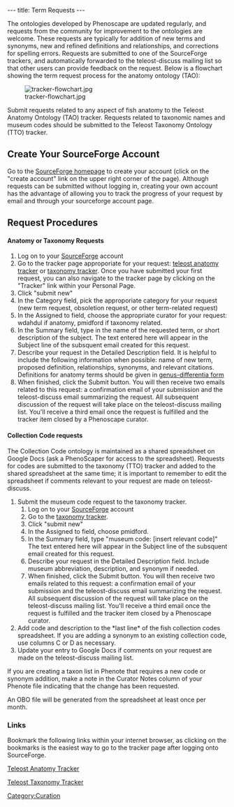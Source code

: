 ---
title: Term Requests
---

The ontologies developed by Phenoscape are updated regularly, and requests from the community for improvement to the ontologies are welcome.  These requests are typically for addition of new terms and synonyms, new and refined definitions and relationships, and corrections for spelling errors. Requests are submitted to one of the SourceForge trackers, and automatically forwarded to the teleost-discuss mailing list so that other users can provide feedback on the request. Below is a flowchart showing the term request process for the anatomy ontology (TAO):

[[Image:tracker-flowchart.jpg]]

Submit requests related to any aspect of fish anatomy to the Teleost Anatomy Ontology (TAO) tracker. Requests related to taxonomic names and museum codes should be submitted to the Teleost Taxonomy Ontology (TTO) tracker.

==Create Your SourceForge Account==
Go to the [http://sourceforge.net/ SourceForge homepage] to create your account (click on the "create account" link on the upper right corner of the page). Although requests can be submitted without logging in, creating your own account has the advantage of allowing you to track the progress of your request by email and through your sourceforge account page.

==Request Procedures==
====Anatomy or Taxonomy Requests====
# Log on to your [http://sourceforge.net/ SourceForge] account
# Go to the tracker page approporiate for your request: [http://sourceforge.net/tracker/?group_id=76834&atid=994764 teleost anatomy tracker] or [http://sourceforge.net/tracker/?atid=1046550&group_id=76834&func=browse taxonomy tracker]. Once you have submitted your first request, you can also navigate to the tracker page by clicking on the "Tracker" link within your Personal Page.
# Click "submit new"
# In the Category field, pick the approporiate category for your request (new term request, obsoletion request, or other term-related request)
#  In the Assigned to field, choose the appropriate curator for your request: wdahdul if anatomy, pmidford if taxonomy related.
#  In the Summary field, type in the name of the requested term, or short description of the subject.  The text entered here will appear in the Subject line of the subsquent email created for this request.
#  Describe your request in the Detailed Description field.  It is helpful to include the following information when possible:  name of new term, proposed definition, relationships, synonyms, and relevant citations. Definitions for anatomy terms should be given in [[Teleost_Anatomy_Ontology#Genus-differentia_definitions|genus-differentia form]]
# When finished, click the Submit button.  You will then receive two emails related to this request: a confirmation email of your submission and the teleost-discuss email summarizing the request. All subsequent discussion of the request will take place on the teleost-discuss mailing list. You'll receive a third email once the request is fulfilled and the tracker item closed by a Phenoscape curator.

====Collection Code requests====

The Collection Code ontology is maintained as a shared spreadsheet on Google Docs (ask a PhenoScaper for access to the spreadsheet). Requests for codes are submitted to the taxonomy (TTO) tracker and added to the shared spreadsheet at the same time; it is important to remember to edit the spreadsheet if comments relevant to your request are made on teleost-discuss.

#Submit the museum code request to the taxonomy tracker.
##Log on to your [http://sourceforge.net/ SourceForge] account
##Go to the [http://sourceforge.net/tracker/?atid=1046550&group_id=76834&func=browse taxonomy tracker].
## Click "submit new"
##  In the Assigned to field, choose pmidford.
##  In the Summary field, type "museum code: [insert relevant code]" The text entered here will appear in the Subject line of the subsquent email created for this request.
##  Describe your request in the Detailed Description field.  Include museum abbreviation, description, and synonym if needed.
## When finished, click the Submit button.  You will then receive two emails related to this request: a confirmation email of your submission and the teleost-discuss email summarizing the request. All subsequent discussion of the request will take place on the teleost-discuss mailing list. You'll receive a third email once the request is fulfilled and the tracker item closed by a Phenoscape curator.
#Add code and description to the *last line* of the fish collection codes spreadsheet.  If you are adding a synonym to an existing collection code, use columns C or D as necessary.
#Update your entry to Google Docs if comments on your request are made on the teleost-discuss mailing list.


If you are creating a taxon list in Phenote that requires a new code or synonym addition, make a note in the Curator Notes column of your Phenote file indicating that the change has been requested.

An OBO file will be generated from the spreadsheet at least once per month.

===Links===
Bookmark the following links within your internet browser, as clicking on the bookmarks is the easiest way to go to the tracker page after logging onto SourceForge.

[http://sourceforge.net/tracker/?group_id=76834&atid=994764 Teleost Anatomy Tracker]

[http://sourceforge.net/tracker/?atid=1046550&group_id=76834&func=browse Teleost Taxonomy Tracker]

[[Category:Curation]]